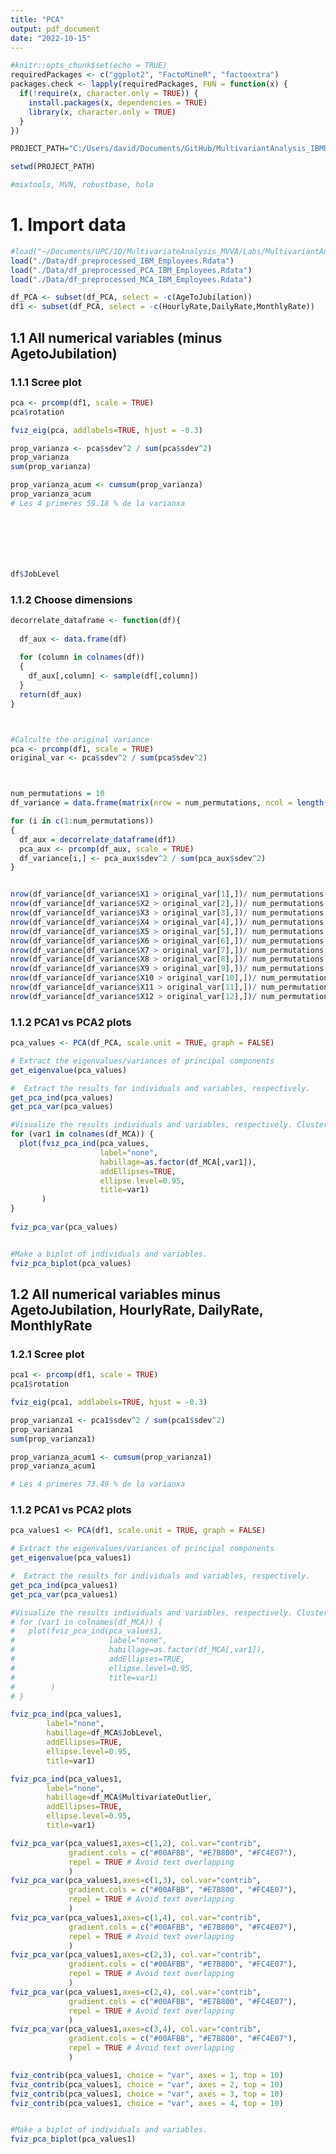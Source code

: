 ```yaml
---
title: "PCA"
output: pdf_document
date: "2022-10-15"
---
```


```r
#knitr::opts_chunk$set(echo = TRUE)
requiredPackages <- c("ggplot2", "FactoMineR", "factoextra")
packages.check <- lapply(requiredPackages, FUN = function(x) {
  if(!require(x, character.only = TRUE)) {
    install.packages(x, dependencies = TRUE)
    library(x, character.only = TRUE)
  }
})

PROJECT_PATH="C:/Users/david/Documents/GitHub/MultivariantAnalysis_IBMDataset"

setwd(PROJECT_PATH)

#mixtools, MVN, robustbase, hola
```

# 1. Import data

```R
#load("~/Documents/UPC/1Q/MultivariateAnalysis_MVVA/Labs/MultivariantAnalysis_IBMDataset/dataframe_PCA_MCA_MFA.Rdata")
load("./Data/df_preprocessed_IBM_Employees.Rdata") 
load("./Data/df_preprocessed_PCA_IBM_Employees.Rdata") 
load("./Data/df_preprocessed_MCA_IBM_Employees.Rdata") 

df_PCA <- subset(df_PCA, select = -c(AgeToJubilation))
df1 <- subset(df_PCA, select = -c(HourlyRate,DailyRate,MonthlyRate))
```

## 1.1 All numerical variables (minus AgetoJubilation)

### 1.1.1 Scree plot

```r

pca <- prcomp(df1, scale = TRUE)
pca$rotation

fviz_eig(pca, addlabels=TRUE, hjust = -0.3) 

prop_varianza <- pca$sdev^2 / sum(pca$sdev^2)
prop_varianza
sum(prop_varianza)

prop_varianza_acum <- cumsum(prop_varianza)
prop_varianza_acum
# Les 4 primeres 59.18 % de la varianxa







df$JobLevel

```

### 1.1.2 Choose dimensions

```r

decorrelate_dataframe <- function(df){
    
  df_aux <- data.frame(df) 
  
  for (column in colnames(df))
  {
    df_aux[,column] <- sample(df[,column])
  }
  return(df_aux)
}



#Calculte the original variance
pca <- prcomp(df1, scale = TRUE)
original_var <- pca$sdev^2 / sum(pca$sdev^2)



num_permutations = 10
df_variance = data.frame(matrix(nrow = num_permutations, ncol = length(colnames(df1)))) 

for (i in c(1:num_permutations))
{
  df_aux = decorrelate_dataframe(df1)
  pca_aux <- prcomp(df_aux, scale = TRUE)
  df_variance[i,] <- pca_aux$sdev^2 / sum(pca_aux$sdev^2)
}


nrow(df_variance[df_variance$X1 > original_var[1],])/ num_permutations
nrow(df_variance[df_variance$X2 > original_var[2],])/ num_permutations
nrow(df_variance[df_variance$X3 > original_var[3],])/ num_permutations
nrow(df_variance[df_variance$X4 > original_var[4],])/ num_permutations
nrow(df_variance[df_variance$X5 > original_var[5],])/ num_permutations
nrow(df_variance[df_variance$X6 > original_var[6],])/ num_permutations
nrow(df_variance[df_variance$X7 > original_var[7],])/ num_permutations
nrow(df_variance[df_variance$X8 > original_var[8],])/ num_permutations
nrow(df_variance[df_variance$X9 > original_var[9],])/ num_permutations
nrow(df_variance[df_variance$X10 > original_var[10],])/ num_permutations
nrow(df_variance[df_variance$X11 > original_var[11],])/ num_permutations
nrow(df_variance[df_variance$X12 > original_var[12],])/ num_permutations


```


### 1.1.2 PCA1 vs PCA2 plots

```r

pca_values <- PCA(df_PCA, scale.unit = TRUE, graph = FALSE)

# Extract the eigenvalues/variances of principal components
get_eigenvalue(pca_values)

#  Extract the results for individuals and variables, respectively.
get_pca_ind(pca_values)
get_pca_var(pca_values)

#Visualize the results individuals and variables, respectively. Clustering by all possible Qualitative Variables to see if some can be explained well for the PCA's
for (var1 in colnames(df_MCA)) {
  plot(fviz_pca_ind(pca_values, 
                    label="none", 
                    habillage=as.factor(df_MCA[,var1]),
                    addEllipses=TRUE, 
                    ellipse.level=0.95,
                    title=var1)
       )
}
  
fviz_pca_var(pca_values)


#Make a biplot of individuals and variables.
fviz_pca_biplot(pca_values)

```

## 1.2 All numerical variables minus AgetoJubilation, HourlyRate, DailyRate, MonthlyRate

### 1.2.1 Scree plot

```r

pca1 <- prcomp(df1, scale = TRUE)
pca1$rotation

fviz_eig(pca1, addlabels=TRUE, hjust = -0.3) 

prop_varianza1 <- pca1$sdev^2 / sum(pca1$sdev^2)
prop_varianza1
sum(prop_varianza1)

prop_varianza_acum1 <- cumsum(prop_varianza1)
prop_varianza_acum1

# Les 4 primeres 73.49 % de la varianxa

```

### 1.1.2 PCA1 vs PCA2 plots

```r

pca_values1 <- PCA(df1, scale.unit = TRUE, graph = FALSE)

# Extract the eigenvalues/variances of principal components
get_eigenvalue(pca_values1)

#  Extract the results for individuals and variables, respectively.
get_pca_ind(pca_values1)
get_pca_var(pca_values1)

#Visualize the results individuals and variables, respectively. Clustering by all possible Qualitative Variables to see if some can be explained well for the PCA's
# for (var1 in colnames(df_MCA)) {
#   plot(fviz_pca_ind(pca_values1, 
#                     label="none", 
#                     habillage=as.factor(df_MCA[,var1]),
#                     addEllipses=TRUE, 
#                     ellipse.level=0.95,
#                     title=var1)
#        )
# }

fviz_pca_ind(pca_values1, 
        label="none",
        habillage=df_MCA$JobLevel, 
        addEllipses=TRUE, 
        ellipse.level=0.95,
        title=var1)

fviz_pca_ind(pca_values1, 
        label="none", 
        habillage=df_MCA$MultivariateOutlier,
        addEllipses=TRUE, 
        ellipse.level=0.95,
        title=var1)

fviz_pca_var(pca_values1,axes=c(1,2), col.var="contrib",
             gradient.cols = c("#00AFBB", "#E7B800", "#FC4E07"),
             repel = TRUE # Avoid text overlapping
             )
fviz_pca_var(pca_values1,axes=c(1,3), col.var="contrib",
             gradient.cols = c("#00AFBB", "#E7B800", "#FC4E07"),
             repel = TRUE # Avoid text overlapping
             )
fviz_pca_var(pca_values1,axes=c(1,4), col.var="contrib",
             gradient.cols = c("#00AFBB", "#E7B800", "#FC4E07"),
             repel = TRUE # Avoid text overlapping
             )
fviz_pca_var(pca_values1,axes=c(2,3), col.var="contrib",
             gradient.cols = c("#00AFBB", "#E7B800", "#FC4E07"),
             repel = TRUE # Avoid text overlapping
             )
fviz_pca_var(pca_values1,axes=c(2,4), col.var="contrib",
             gradient.cols = c("#00AFBB", "#E7B800", "#FC4E07"),
             repel = TRUE # Avoid text overlapping
             )
fviz_pca_var(pca_values1,axes=c(3,4), col.var="contrib",
             gradient.cols = c("#00AFBB", "#E7B800", "#FC4E07"),
             repel = TRUE # Avoid text overlapping
             )

fviz_contrib(pca_values1, choice = "var", axes = 1, top = 10)
fviz_contrib(pca_values1, choice = "var", axes = 2, top = 10)
fviz_contrib(pca_values1, choice = "var", axes = 3, top = 10)
fviz_contrib(pca_values1, choice = "var", axes = 4, top = 10)


#Make a biplot of individuals and variables.
fviz_pca_biplot(pca_values1)

```
